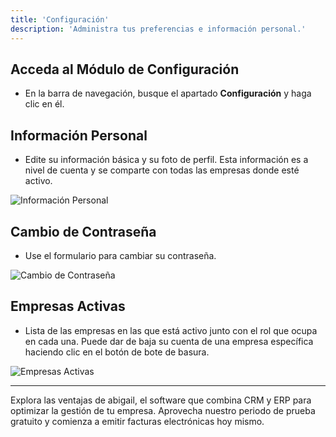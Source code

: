 ```yaml
---
title: 'Configuración'
description: 'Administra tus preferencias e información personal.'
---
```


## Acceda al Módulo de Configuración
   - En la barra de navegación, busque el apartado **Configuración** y haga clic en él.

## Información Personal
   - Edite su información básica y su foto de perfil.
   <Warning>Esta información es a nivel de cuenta y se comparte con todas las empresas donde esté activo.</Warning>
   <Frame>
      <img
      className="block"
      src="/images/informacion-usuario.png"
      alt="Información Personal"
      />
    </Frame>

## Cambio de Contraseña
   - Use el formulario para cambiar su contraseña.

   <Frame>
      <img
      className="block"
      src="/images/cambio-contrasena.png"
      alt="Cambio de Contraseña"
      />
    </Frame>

## Empresas Activas
   - Lista de las empresas en las que está activo junto con el rol que ocupa en cada una. Puede dar de baja su cuenta de una empresa específica haciendo clic en el botón de bote de basura.

   <Frame>
      <img
      className="block"
      src="/images/companias.png"
      alt="Empresas Activas"
      />
   </Frame>

---

<Card title="Comienza tu prueba gratis hoy y comienza a facturar con abigail" icon="rocket" href="https://www.abigail.mx/planes">
  Explora las ventajas de abigail, el software que combina CRM y ERP para optimizar la gestión de tu empresa. Aprovecha nuestro periodo de prueba gratuito y comienza a emitir facturas electrónicas hoy mismo.
</Card>